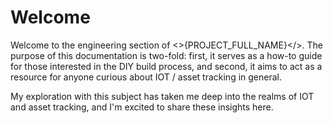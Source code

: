 
# Welcome

Welcome to the engineering section of <>{PROJECT_FULL_NAME}</>. The purpose of this documentation is two-fold:
first, it serves as a how-to guide for those interested in the DIY build process, and second, it aims to act as a
resource for anyone curious about IOT / asset tracking in general.

My exploration with this subject has taken me deep into the realms of IOT and asset tracking, and I'm excited to share these insights here.

<div style={{display: "flex", justifyContent: "center"}}>
<ImageProvider width={400} lightImage={EngineeringRenderLight} darkImage={EngineeringRenderDark}/>
</div>
